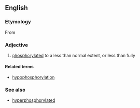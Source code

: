 ==English==

===Etymology===
From {{prefix|hypo|phosphorylated}}

===Adjective===
{{en-adj}}

# {{context|biochemistry}} [[phosphorylated]] to a less than normal extent, or less than fully

====Related terms====
* [[hypophosphorylation]]

===See also===
* [[hyperphosphorylated]]